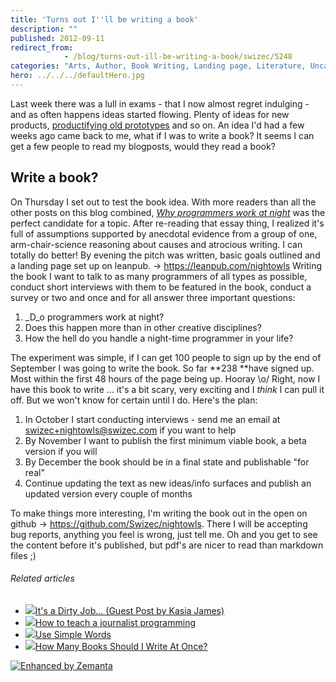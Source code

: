 ```yaml
---
title: 'Turns out I''ll be writing a book'
description: ""
published: 2012-09-11
redirect_from: 
            - /blog/turns-out-ill-be-writing-a-book/swizec/5248
categories: "Arts, Author, Book Writing, Landing page, Literature, Uncategorized, Writing"
hero: ../../../defaultHero.jpg
---
```

Last week there was a lull in exams - that I now almost regret indulging - and as often happens ideas started flowing. Plenty of ideas for new products, [productifying old prototypes](http://swizec.com/blog/a-message-from-your-future-self/swizec/3377) and so on. An idea I&#x27;d had a few weeks ago came back to me, what if I was to write a book? It seems I can get a few people to read my blogposts, would they read a book?

## Write a book?

On Thursday I set out to test the book idea. With more readers than all the other posts on this blog combined, _[Why programmers work at night](http://swizec.com/blog/why-programmers-work-at-night/swizec/3198 "Why programmers work at night")_ was the perfect candidate for a topic. After re-reading that essay thing, I realized it&#x27;s full of assumptions supported by anecdotal evidence from a group of one, arm-chair-science reasoning about causes and atrocious writing. I can totally do better! By evening the pitch was written, basic goals outlined and a landing page set up on leanpub. -&gt; <https://leanpub.com/nightowls> Writing the book I want to talk to as many programmers of all types as possible, conduct short interviews with them to be featured in the book, conduct a survey or two and once and for all answer three important questions:

1. _D_o programmers work at night?
2. Does this happen more than in other creative disciplines?
3. How the hell do you handle a night-time programmer in your life?

The experiment was simple, if I can get 100 people to sign up by the end of September I was going to write the book. So far **238 **have signed up. Most within the first 48 hours of the page being up. Hooray \\o/ Right, now I have this book to write ... it&#x27;s a bit scary, very exciting and I _think_ I can pull it off. But we won&#x27;t know for certain until I do. Here&#x27;s the plan:

1. In October I start conducting interviews - send me an email at [swizec+nightowls@swizec.com](mailto:swizec+nightowls@swizec.com) if you want to help
2. By November I want to publish the first minimum viable book, a beta version if you will
3. By December the book should be in a final state and publishable &quot;for real&quot;
4. Continue updating the text as new ideas/info surfaces and publish an updated version every couple of months

To make things more interesting, I&#x27;m writing the book out in the open on github -&gt; <https://github.com/Swizec/nightowls>. There I will be accepting bug reports, anything you feel is wrong, just tell me. Oh and you get to see the content before it&#x27;s published, but pdf&#x27;s are nicer to read than markdown files ;)

###### Related articles

- [![](http://i.zemanta.com/111284908_80_80.jpg)](http://indiewritingblog.com/2012/09/10/its-a-dirty-job-guest-post-by-kasia-james/)[It&#x27;s a Dirty Job... (Guest Post by Kasia James)](http://indiewritingblog.com/2012/09/10/its-a-dirty-job-guest-post-by-kasia-james/)
- [![](http://i.zemanta.com/109257994_80_80.jpg)](http://onlinejournalismblog.com/2012/08/29/how-to-teach-a-journalist-programming/)[How to teach a journalist programming](http://onlinejournalismblog.com/2012/08/29/how-to-teach-a-journalist-programming/)
- [![](http://i.zemanta.com/111208955_80_80.jpg)](http://dlmilesbooks.wordpress.com/2012/09/10/use-simple-words/)[Use Simple Words](http://dlmilesbooks.wordpress.com/2012/09/10/use-simple-words/)
- [![](http://i.zemanta.com/109484120_80_80.jpg)](http://michaeljholley.com/2012/08/30/how-many-books-should-i-write-at-once/)[How Many Books Should I Write At Once?](http://michaeljholley.com/2012/08/30/how-many-books-should-i-write-at-once/)

[![Enhanced by Zemanta](http://img.zemanta.com/zemified_e.png?x-id=fd8ae5c9-6ffe-41ce-b39d-94ea74960a6b)](http://www.zemanta.com/?px "Enhanced by Zemanta")